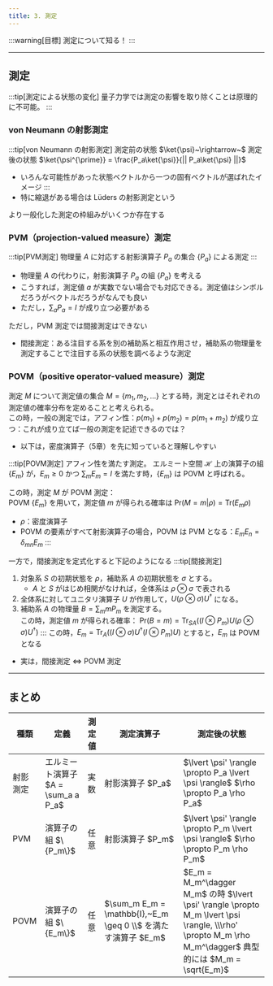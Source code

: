 ```yaml
---
title: 3. 測定
---
```


:::warning[目標]
測定について知る！
:::

---
## 測定

:::tip[測定による状態の変化]
量子力学では測定の影響を取り除くことは原理的に不可能。
:::

### von Neumann の射影測定
:::tip[von Neumann の射影測定]
測定前の状態 $\ket{\psi}~\rightarrow~$ 測定後の状態 $\ket{\psi^{\prime}} = \frac{P_a\ket{\psi}}{|| P_a\ket{\psi} ||}$
-   いろんな可能性があった状態ベクトルから一つの固有ベクトルが選ばれたイメージ
:::
-   特に縮退がある場合は Lüders の射影測定という

より一般化した測定の枠組みがいくつか存在する

### PVM（projection-valued measure）測定
:::tip[PVM測定]
物理量 $A$ に対応する射影演算子 $P_a$ の集合 $\{P_a\}$ による測定
:::
- 物理量 $A$ の代わりに，射影演算子 $P_a$ の組 $\{P_a\}$ を考える
- こうすれば，測定値 $a$ が実数でない場合でも対応できる。測定値はシンボルだろうがベクトルだろうがなんでも良い
- ただし，$\sum_a P_a = I$ が成り立つ必要がある

ただし，PVM 測定では間接測定はできない
- 間接測定：ある注目する系を別の補助系と相互作用させ，補助系の物理量を測定することで注目する系の状態を調べるような測定

### POVM（positive operator-valued measure）測定
測定 $M$ について測定値の集合 $M = \{m_1, m_2, \ldots\}$ とする時，測定とはそれぞれの測定値の確率分布を定めることと考えられる。  
この時，一般の測定では，アフィン性：$p(m_1) + p(m_2) = p(m_1 + m_2)$ が成り立つ：これが成り立てば一般の測定を記述できるのでは？
- 以下は，密度演算子（5章）を先に知っていると理解しやすい

:::tip[POVM測定]
アフィン性を満たす測定。
エルミート空間 $\mathscr{H}$ 上の演算子の組 $\{E_m\}$ が，$E_m \geq 0$ かつ $\sum_m E_m = I$ を満たす時，$\{E_m\}$ は POVM と呼ばれる。

この時，測定 $M$ が POVM 測定：  
POVM $\{E_m\}$ を用いて，測定値 $m$ が得られる確率は $\text{Pr}(M = m | \rho) = \text{Tr}(E_m \rho)$
- $\rho$：密度演算子
- POVM の要素がすべて射影演算子の場合，POVM は PVM となる：$E_m E_n = \delta_{mn} E_m$
:::

一方で，間接測定を定式化すると下記のようになる
:::tip[間接測定]
1. 対象系 $S$ の初期状態を $\rho$，補助系 $A$ の初期状態を $\sigma$ とする。
    - $A$ と $S$ がはじめ相関がなければ，全体系は $\rho \otimes \sigma$ で表される
2. 全体系に対してユニタリ演算子 $U$ が作用して，$U(\rho \otimes \sigma)U^\dagger$ になる。
3. 補助系 $A$ の物理量 $B = \sum_m m P_m$ を測定する。  
この時，測定値 $m$ が得られる確率：
$\text{Pr}(B = m) = \text{Tr}_{SA}((I \otimes P_m)U(\rho \otimes \sigma)U^\dagger)$
:::
この時，$E_m = \text{Tr}_A((I \otimes \sigma)U^\dagger (I \otimes P_m)U)$ とすると，$E_m$ は POVM となる
- 実は，間接測定 $\Leftrightarrow$ POVM 測定

---
## まとめ

<table>
  <thead>
    <tr>
      <th>種類</th>
      <th>定義</th>
      <th>測定値</th>
      <th>測定演算子</th>
      <th>測定後の状態</th>
    </tr>
  </thead>
  <tbody>
    <tr>
      <td>射影測定</td>
      <td>エルミート演算子 $A = \sum_a a P_a$</td>
      <td>実数</td>
      <td>射影演算子 $P_a$</td>
      <td>
        $\lvert \psi' \rangle \propto P_a \lvert \psi \rangle$  
        $\rho \propto P_a \rho P_a$
      </td>
    </tr>
    <tr>
      <td>PVM</td>
      <td>演算子の組 $\{P_m\}$</td>
      <td>任意</td>
      <td>射影演算子 $P_m$</td>
      <td>
        $\lvert \psi' \rangle \propto P_m \lvert \psi \rangle$  
        $\rho \propto P_m \rho P_m$
      </td>
    </tr>
    <tr>
      <td>POVM</td>
      <td>演算子の組 $\{E_m\}$</td>
      <td>任意</td>
      <td>$\sum_m E_m = \mathbb{I},~E_m \geq 0 \\$ を満たす演算子 $E_m$</td>
      <td>
        $E_m = M_m^\dagger M_m$ の時  
        $\lvert \psi' \rangle \propto M_m \lvert \psi \rangle, \\\rho' \propto M_m \rho M_m^\dagger$  
        典型的には $M_m = \sqrt{E_m}$
      </td>
    </tr>
  </tbody>
</table>
